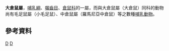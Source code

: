 {{Automatic taxobox
| taxon = Tscherskia
| status = LC | status_system = IUCN3.1
| status_ref = <ref name=iucn>{{IUCN2008|assessors=Tsytsulina, K.|year=2008|id=22432/0|title=Tscherskia triton|downloaded=14 Jule 2009}} Database entry includes a brief justification of why this species is of least concern.</ref>
| image = 
| image_caption = 
| authority = Ognev, 1914
| species = '''''T. triton'''''
| binomial = ''Tscherskia triton''
| binomial_authority = ([[William_E._de_Winton|De Winton]], 1899)
}}

'''大倉鼠屬'''，[[哺乳綱|哺乳綱]]、[[囓齒目|囓齒目]]、[[倉鼠科|倉鼠科]]的一屬，而與大倉鼠屬（大倉鼠）同科的動物尚有毛足鼠屬（小毛足鼠）、中倉鼠屬（羅馬尼亞中倉鼠）等之數種[[哺乳動物|哺乳動物]]。

==參考資料==
{{Reflist}}

{{Hamster}}
{{Taxonbar|from=Q937536}}

[[Category:大倉鼠屬|D]]
[[Category:1914年描述的分类群|D]]